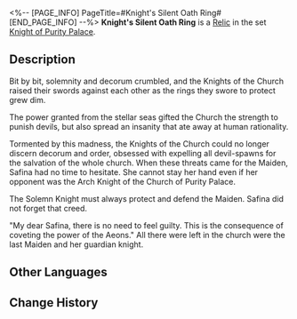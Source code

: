 <%-- [PAGE_INFO]
PageTitle=#Knight's Silent Oath Ring#
[END_PAGE_INFO] --%>
{{Relic Infobox
|id        = 61032
|image     = Item Knight's Silent Oath Ring.png{{subst:void|<!--$UPLOAD:<<SpriteOutput/RelicFigures/IconRelic_103_2.png>-<Item Knight's Silent Oath Ring.png>-<Relic Icons>>-->}}
|set       = Knight of Purity Palace
|piece     = Hand
|mentions  = 
}}
{{Description|A silver ring decorated with an ecclesiastical pattern, embedded with a rather cloudy gemstone.}}
'''Knight's Silent Oath Ring''' is a [[Relic]] in the set [[Knight of Purity Palace]].

==Description==
Bit by bit, solemnity and decorum crumbled, and the Knights of the Church raised their swords against each other as the rings they swore to protect grew dim.

The power granted from the stellar seas gifted the Church the strength to punish devils, but also spread an insanity that ate away at human rationality.

Tormented by this madness, the Knights of the Church could no longer discern decorum and order, obsessed with expelling all devil-spawns for the salvation of the whole church. When these threats came for the Maiden, Safina had no time to hesitate. She cannot stay her hand even if her opponent was the Arch Knight of the Church of Purity Palace.

The Solemn Knight must always protect and defend the Maiden. Safina did not forget that creed.

"My dear Safina, there is no need to feel guilty. This is the consequence of coveting the power of the Aeons." All there were left in the church were the last Maiden and her guardian knight.

==Other Languages==
{{Other Languages
|en   = Knight's Silent Oath Ring
|zhs  = 圣骑的沉默誓环
|zht  = 聖騎的沉默誓環
|ja   = {{Rubi|聖騎士|せいきし}}の{{Rubi|沈黙|ちんもく}}の{{Rubi|誓|ちか}}いの{{Rubi|指輪|ゆびわ}}
|ko   = 팔라딘의 침묵 맹세 반지
|es   = Anillo del juramento del silencio de la paladina
|fr   = Anneau du serment silencieux du chevalier
|ru   = Кольцо безмолвной клятвы рыцаря
|th   = Knight's Silent Oath Ring
|vi   = Nhẫn Thề Nguyền Thánh Kỵ Sĩ
|de   = Ring des stillen Eides der Ritterin
|id   = Knight's Silent Oath Ring
|pt   = Anel do Juramento de Silêncio da Cavaleira
}}

==Change History==
{{Change History|1.0}}